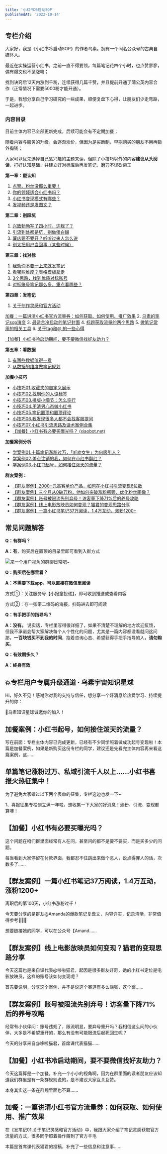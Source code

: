 ```yaml
---
title: '小红书冷启动SOP'
publishedAt: '2022-10-14'
---
```


## 专栏介绍

大家好，我是《小红书冷启动SOP》的作者乌素。拥有一个同名公众号的古典自媒体人。

最近在实操运营小红书，之前一直不得要领，每篇笔记花四个小时，也点赞寥寥，偶有爆文也不见涨粉；

找到诀窍后12天内涨到千粉，连续获得几篇千赞，并且提前开通了蒲公英内容合作（正常情况下需要5000粉才能开通）。

于是，我想分享自己学习研究的一些成果，顺便复盘下心得，让朋友们少走弯路，一起进步。

### **内容目录**

目前主体内容已全部更新完成，后续可能会有不定期加餐；

随着内容与服务的升级，会逐渐涨价，但因为是买断制，早期购买的朋友不用再额外掏钱；

大家可以优先选择自己感兴趣的主题来读，但除了小技巧以外的内容**建议从头阅读**，打好认知基础、并建立好对标库后再发笔记，磨刀不误砍柴工

**第一章：塑认知**

1. [点赞、粉丝没那么重要！](https://xiaobot.net/post/7bc3e060-347f-4407-8ecd-669570ba5e54)
2. [你的领域适合小红书吗？](https://xiaobot.net/post/edb229b9-1c8b-4016-ade4-a5063b92fff2)
3. [小红书变现模式有哪些？](https://xiaobot.net/post/38e12133-d630-4fd0-97cf-bf53de74a4cb)
4. [发视频还是发图文？](https://xiaobot.net/post/1353458d-6134-4b7b-8b4f-d35e05e722ef)

**第二章：别踩坑**

1. [兴致勃勃写了四小时，违规了？](https://xiaobot.net/post/34c7924c-1469-4b8f-93a4-81847bcf5a60)
2. [引流到处都是坑，别做傻白甜](https://xiaobot.net/post/caf77135-32e6-429e-9aa1-57b8e845f469)
3. [薯店要不要开？听听过来人怎么说](https://xiaobot.net/post/b146ae7a-c12d-4560-943d-c344c8cdcbbe)
4. [别太把用户当回事（某些时候）](https://xiaobot.net/post/f6f0311a-6286-4bb8-9565-c7bf65e0cd29)

**第三章：找对标**

1. [我劝你不要一上来就发笔记](https://xiaobot.net/post/dcad92f9-de59-49d9-a389-982200781b73)
2. [看哪些维度？表格模板拿走](https://xiaobot.net/post/9ef89078-8662-4382-8a21-e37dc0649964)
3. [3个思路，找到优质对标账号](https://xiaobot.net/post/2b8e7076-06fd-4c37-9ebc-c4b50f39d1b7)
4. [对标账号笔记那么多，重点看哪些？](https://xiaobot.net/post/6eeaff5d-8afc-435d-890a-3dda292649b4)

**第四章：发笔记**

1. [关于创作灵感和官方活动](https://xiaobot.net/post/7d22aaa4-72a2-4a7a-8ae4-58489a9cc293)

[加餐：一篇讲清小红书官方流量券：如何获取、如何使用、推广效果](https://xiaobot.net/post/8b0b7a71-5146-4f78-8125-baf371e27809)
2. [乌素的笔记sop演变](https://xiaobot.net/post/50d1a3ff-9215-42ae-8a3f-f2ec5cb63d1d)
3. [最适合冷启动的笔记封面](https://xiaobot.net/post/4ee9d53f-a407-4661-a894-8a745e90348a)
4. [标题获取流量的两个思路](https://xiaobot.net/post/61e5709a-fb8a-43d1-b2d8-6b92be439ca8)
5. [做笔记常用的相关工具](https://xiaobot.net/post/22bb1b87-88b3-4a28-8d49-03785d3546ec)
6. [关于tag和@ 的一些心得](https://xiaobot.net/post/8a535ee5-2f07-44cc-b3ec-9d019b110a9c)

[【加餐】小红书冷启动期间，要不要微信找好友助力？](https://xiaobot.net/post/607f58e7-de1a-4f05-b9b2-13cca61967c2)

**第五章：看数据**

1. [有哪些数据值得一看](https://xiaobot.net/post/ae54ffd1-ebd6-414e-b791-95939a819e62)
2. [从数据的维度做笔记规划](https://xiaobot.net/post/ea74ab7f-fbb5-4aa3-802f-95e42a931e1b)

**加餐小技巧**

* [小技巧01.收藏夹的自定义展示](https://xiaobot.net/post/5136bee0-2e5f-45b9-ab5b-4c0904465b22)
* [小技巧02.找到你的人设标签](https://xiaobot.net/post/a3006f7a-bdab-4fd7-850d-b9bee2b73e0a)
* [小技巧03.排版小细节：怎么空行](https://xiaobot.net/post/9d42feae-d490-4735-9a4c-daa124ab3dc2)
* [小技巧04.用渣男心态做小红书](https://xiaobot.net/post/55e8f1df-d156-4819-a834-f1f2cbced54b)
* [小技巧05.笔记置顶和置顶评论](https://xiaobot.net/post/961afb79-1e13-48b2-9842-2dbed8e4eaae)
* [小技巧06.我发现很多人都不会找客服提问](https://xiaobot.net/post/cd8010a7-515c-4c4c-82fd-615117df17f1)
* [小技巧07.小红书引流思路及话术案例合集](https://xiaobot.net/post/a5c997bd-543d-4584-8624-ab9911607331)
* [【加餐】小红书有必要买曝光吗？ (xiaobot.net)](https://xiaobot.net/post/7ef3e055-52a1-4e1d-937d-451c24592eab)

**加餐案例分析**

* [学案例01.十篇笔记涨粉过万，「听劝女生」为何吸引人？](https://xiaobot.net/post/db8cf7a8-b40e-4cfa-adc9-1d797410dccc)
* [学案例02.差点注销的我，如何在小红书翻红？](https://xiaobot.net/post/c733fd2c-22a9-4dac-b974-44f63d462f0f)
* [学案例03.小红书起号，如何接住泼天的流量？](https://xiaobot.net/post/e3544eb6-28ca-4574-8bfc-66c77402886d)

**群友案例：**
* [【群友案例】2000+元高客单价产品，如何在小红书引流变现6位数](https://xiaobot.net/post/eb0a2ba8-844e-4900-a74d-db602aab8521)
* [【群友案例】三个月从0破万粉，他如何突破涨粉瓶颈、优化粉丝画像？](https://xiaobot.net/post/7f37218f-0687-403a-b744-e72509a4f62d)
* [【群友案例】账号被限流先别弃号！访客量下降71%后的养号攻略](https://xiaobot.net/post/2325579e-6b9b-48b1-8c84-60ad5db97c80)
* [【群友案例】线上电影放映员如何变现？猫君的变现思路分享](https://xiaobot.net/post/993b7c9e-a2db-493f-9611-3722aa0fe113)
* [【群友案例】一篇小红书笔记37万阅读，1.4万互动，涨粉1200+](https://xiaobot.net/post/b2693a3b-c677-4e99-9ac7-62ce5e991cb3)

**常见问题解答**
----------

**Q：有群吗？**

**A：有**，购买后在置顶的目录里即可看到入群方式

![](https://static.xiaobot.net/file/2022-12-19/49017/657c4b29ffc396aaf67f924175a09470.png)来一个用户视角的群聊日常吧~

**Q：购买后在哪里看？**

**A：不需要下载app，可以直接在微信里阅读**

方式①：关注服务号【小报童投递】，即可收到推送或查看内容

方式②：存一张带二维码的海报，扫码进去即可阅读

**Q：有手把手的指导吗？**

**A：没有。** 说实话，专栏里写得很详细了，如果不清楚不理解的地方欢迎反馈，但我不承诺会帮大家解决每个人个性化的问题，尤其是一篇内容都没看就问这问那，**一百块钱买不到我的时间**，抱着咨询心态、希望获得手把手指导的人，**请勿购买**。

**Q：有效期多久？**

**A：终身有效**

## 💥专栏用户专属升级通道 · 乌素宇宙知识星球
Hi，好久不见！感谢你对我的支持与信任，想分享一个好消息给热爱学习、持续提升的你：

🚀乌素知识星球诚邀你的加入！


## 加餐案例：小红书起号，如何接住泼天的流量？
写在前面：专栏主体内容已完成更新，已经有不少同学照着做成功起号变现啦！本篇是加餐案例，如果是新购买这份专栏的同学，建议还是先看完主体内容再来看这篇案例，这......

## 单篇笔记涨粉过万、私域引流千人以上……小红书喜报火热征集中！
为了避免大家错过以下两个表单的征集，专栏这边也发一下~

1、喜报征集专栏创立满一年啦，想收集一下大家的好消息！涨粉、引流、变现都算噢！


## 【加餐】小红书有必要买曝光吗？
这个问题在咱们群里面经常有人在问，甚至问的都不是要不要买，而是买多少的问题。

每当看到大家停留在付款界面，我都忍不住跳出来做个恶人，说点得罪人的话，次数多了......

## 【群友案例】一篇小红书笔记37万阅读，1.4万互动，涨粉1200+
离职后的第100天，小红书涨粉过千！

今天要分享的是群友@Amanda的爆款笔记复盘文，内容详实，记录清晰，非常值得参考👏👏👏

想要链接她的同学，可以在公众号【Amand......

## 【群友案例】线上电影放映员如何变现？猫君的变现思路分享
今天这篇也是来自课代表@哆啦猫君，起因是很多群友好奇，她的小红书定位是电影放映员，这样的账号该如何变现呢？

首先要说明，分享这个案例，并不是说这个赛道有多么赚钱，这个案......

## 【群友案例】账号被限流先别弃号！访客量下降71%后的养号攻略
经常有小伙伴问：账号违规了，限流明显，要弃号重开吗？我相信这么问的小伙伴，大多是不希望重开的，那么有没有可能限流后起死回生呢？

今天的分享来自@哆啦猫君，首席课代表猫猫......

## 【加餐】小红书冷启动期间，要不要微信找好友助力？
今天这篇算是一个加餐，补充一个小小的视角啊，因为在群里面的读者朋友应该知道我们群里是有一条群规则说的，是不建议大家互关互赞。

本身其实这一条在群规里面也不算......

## 加餐：一篇讲清小红书官方流量券：如何获取、如何使用、推广效果
在《发笔记01.关于笔记灵感和官方活动》中，我跟大家介绍了笔记灵感获取官方流量的方式，很多同学照着操作薅到了官方羊毛

本篇是首席课代表猫君的投稿，补充了一些信息和注意事......

